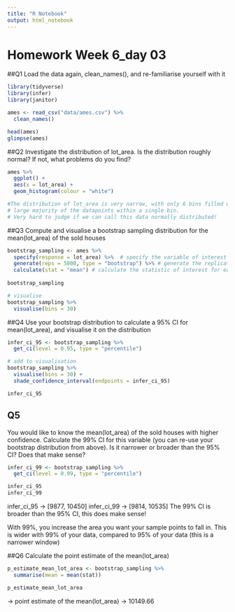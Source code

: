 ```yaml
---
title: "R Notebook"
output: html_notebook
---
```


# Homework Week 6_day 03

##Q1
Load the data again, clean_names(), and re-familiarise yourself with it
```r
library(tidyverse)
library(infer)
library(janitor)

ames <- read_csv("data/ames.csv") %>% 
  clean_names()
```
```r
head(ames)
glimpse(ames)
```
##Q2
Investigate the distribution of lot_area. Is the distribution roughly normal? If not, what problems do you find?
```r
ames %>% 
  ggplot() +
  aes(x = lot_area) +
  geom_histogram(colour = "white")

#The distribution of lot_area is very narrow, with only 6 bins filled with data
# large majority of the datapoints within a single bin. 
# Very hard to judge if we can call this data normally distributed!
```

##Q3
Compute and visualise a bootstrap sampling distribution for the mean(lot_area) of the sold houses

```r
bootstrap_sampling <- ames %>% 
  specify(response = lot_area) %>%  # specify the variable of interest
  generate(reps = 5000, type = "bootstrap") %>% # generate the replicate resamples
  calculate(stat = "mean") # calculate the statistic of interest for each resample
  
bootstrap_sampling

# visualise
bootstrap_sampling %>% 
  visualise(bins = 30) 

```

##Q4
Use your bootstrap distribution to calculate a 95%
 CI for mean(lot_area), and visualise it on the distribution
 
```r
infer_ci_95 <- bootstrap_sampling %>% 
  get_ci(level = 0.95, type = "percentile")

# add to visualisation
bootstrap_sampling %>% 
  visualise(bins = 30) +
  shade_confidence_interval(endpoints = infer_ci_95)

infer_ci_95
```
 
## Q5
You would like to know the mean(lot_area) of the sold houses with higher confidence. Calculate the 99%
 CI for this variable (you can re-use your bootstrap distribution from above). Is it narrower or broader than the 95%
CI? Does that make sense?

```r
infer_ci_99 <- bootstrap_sampling %>% 
  get_ci(level = 0.99, type = "percentile")

infer_ci_95
infer_ci_99
```
infer_ci_95 -> [9877, 10450]
infer_ci_99 -> [9814, 10535]
The 99% CI is broader than the 95% CI, this does make sense!

With 99%, you increase the area you want your sample points to fall in. 
This is wider with 99% of your data, compared to 95% of your data (this is a narrower window)

##Q6
Calculate the point estimate of the mean(lot_area)

```r
p_estimate_mean_lot_area <- bootstrap_sampling %>% 
  summarise(mean = mean(stat))

p_estimate_mean_lot_area
```
-> point estimate of the mean(lot_area) -> 10149.66
